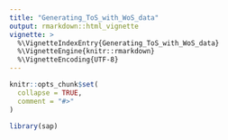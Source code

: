 ```yaml
---
title: "Generating_ToS_with_WoS_data"
output: rmarkdown::html_vignette
vignette: >
  %\VignetteIndexEntry{Generating_ToS_with_WoS_data}
  %\VignetteEngine{knitr::rmarkdown}
  %\VignetteEncoding{UTF-8}
---
```


```r
knitr::opts_chunk$set(
  collapse = TRUE,
  comment = "#>"
)
```

```r
library(sap)
```
